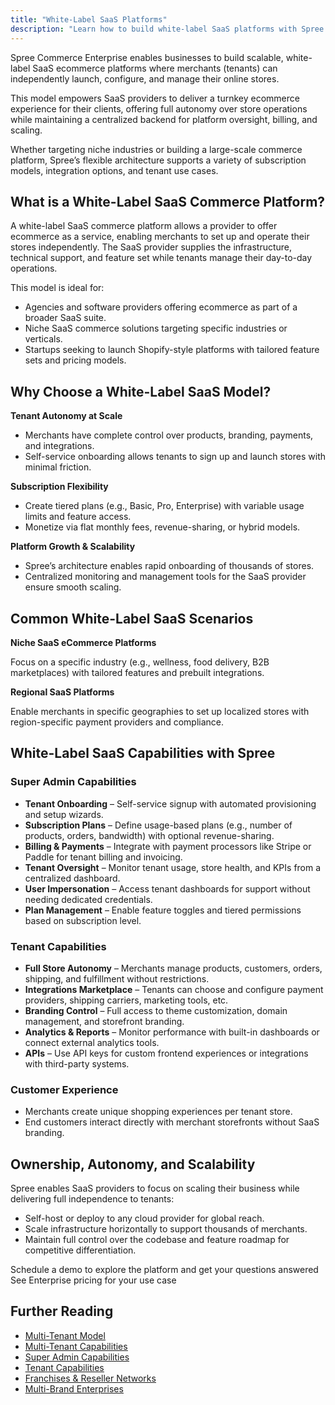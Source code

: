 ```yaml
---
title: "White-Label SaaS Platforms"
description: "Learn how to build white-label SaaS platforms with Spree Enterprise Edition."
---
```


Spree Commerce Enterprise enables businesses to build scalable, white-label SaaS ecommerce platforms where merchants (tenants) can independently launch, configure, and manage their online stores.

This model empowers SaaS providers to deliver a turnkey ecommerce experience for their clients, offering full autonomy over store operations while maintaining a centralized backend for platform oversight, billing, and scaling.

Whether targeting niche industries or building a large-scale commerce platform, Spree’s flexible architecture supports a variety of subscription models, integration options, and tenant use cases.

## What is a White-Label SaaS Commerce Platform?

A white-label SaaS commerce platform allows a provider to offer ecommerce as a service, enabling merchants to set up and operate their stores independently. The SaaS provider supplies the infrastructure, technical support, and feature set while tenants manage their day-to-day operations.

This model is ideal for:

- Agencies and software providers offering ecommerce as part of a broader SaaS suite.
- Niche SaaS commerce solutions targeting specific industries or verticals.
- Startups seeking to launch Shopify-style platforms with tailored feature sets and pricing models.

## Why Choose a White-Label SaaS Model?

**Tenant Autonomy at Scale**

- Merchants have complete control over products, branding, payments, and integrations.
- Self-service onboarding allows tenants to sign up and launch stores with minimal friction.

**Subscription Flexibility**

- Create tiered plans (e.g., Basic, Pro, Enterprise) with variable usage limits and feature access.
- Monetize via flat monthly fees, revenue-sharing, or hybrid models.

**Platform Growth & Scalability**

- Spree’s architecture enables rapid onboarding of thousands of stores.
- Centralized monitoring and management tools for the SaaS provider ensure smooth scaling.

## Common White-Label SaaS Scenarios

**Niche SaaS eCommerce Platforms**

Focus on a specific industry (e.g., wellness, food delivery, B2B marketplaces) with tailored features and prebuilt integrations.

**Regional SaaS Platforms**

Enable merchants in specific geographies to set up localized stores with region-specific payment providers and compliance.

## White-Label SaaS Capabilities with Spree

### Super Admin Capabilities

- **Tenant Onboarding** – Self-service signup with automated provisioning and setup wizards.
- **Subscription Plans** – Define usage-based plans (e.g., number of products, orders, bandwidth) with optional revenue-sharing.
- **Billing & Payments** – Integrate with payment processors like Stripe or Paddle for tenant billing and invoicing.
- **Tenant Oversight** – Monitor tenant usage, store health, and KPIs from a centralized dashboard.
- **User Impersonation** – Access tenant dashboards for support without needing dedicated credentials.
- **Plan Management** – Enable feature toggles and tiered permissions based on subscription level.

### Tenant Capabilities

- **Full Store Autonomy** – Merchants manage products, customers, orders, shipping, and fulfillment without restrictions.
- **Integrations Marketplace** – Tenants can choose and configure payment providers, shipping carriers, marketing tools, etc.
- **Branding Control** – Full access to theme customization, domain management, and storefront branding.
- **Analytics & Reports** – Monitor performance with built-in dashboards or connect external analytics tools.
- **APIs** – Use API keys for custom frontend experiences or integrations with third-party systems.

### Customer Experience

- Merchants create unique shopping experiences per tenant store.
- End customers interact directly with merchant storefronts without SaaS branding.

## Ownership, Autonomy, and Scalability

Spree enables SaaS providers to focus on scaling their business while delivering full independence to tenants:

- Self-host or deploy to any cloud provider for global reach.
- Scale infrastructure horizontally to support thousands of merchants.
- Maintain full control over the codebase and feature roadmap for competitive differentiation.

<Columns cols={2}>
  <Card title="Book a Demo" icon="eye" href="https://getvendo.com/book-a-demo/" cta="Click here">
    Schedule a demo to explore the platform and get your questions answered
  </Card>

  <Card title="Ask for Pricing" icon="dollar-sign" href="https://spreecommerce.org/get-started/" cta="Click here">
    See Enterprise pricing for your use case
  </Card>
</Columns>

## Further Reading
- [<u>Multi-Tenant Model</u>](https://spreecommerce.org/docs/use-case/multi-tenant-platform/multi-tenant-model)
- [<u>Multi-Tenant Capabilities</u>](https://spreecommerce.org/docs/use-case/multi-tenant-platform/multi-tenant-capabilities)
- [<u>Super Admin Capabilities</u>](https://spreecommerce.org/docs/use-case/multi-tenant-platform/super-admin-capabilities)
- [<u>Tenant Capabilities</u>](https://spreecommerce.org/docs/use-case/multi-tenant-platform/tenant-capabilities)
- [<u>Franchises & Reseller Networks</u>](https://spreecommerce.org/docs/use-case/multi-tenant-platform/franchises-and-reseller-networks)
- [<u>Multi-Brand Enterprises</u>](https://spreecommerce.org/docs/use-case/multi-tenant-platform/multi-brand-enterprise-model)